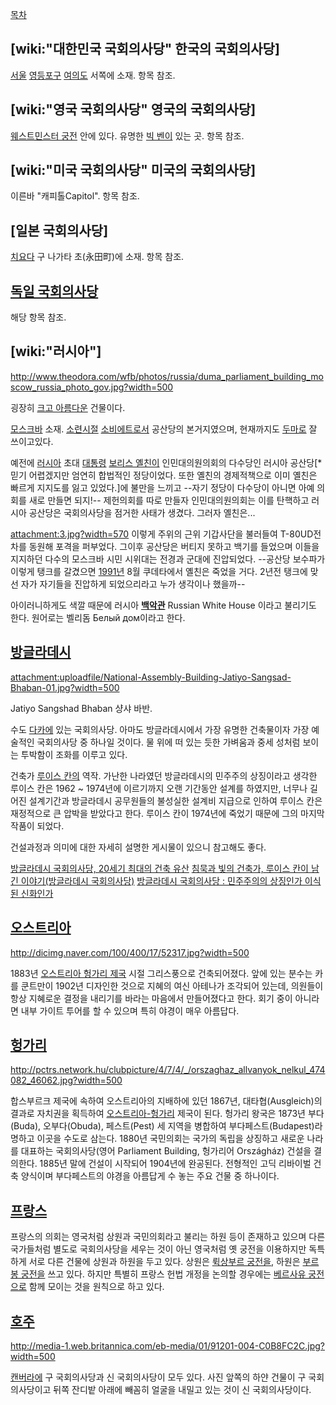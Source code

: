 [[목차]]


== [wiki:"대한민국 국회의사당" 한국의 국회의사당] ==
[[서울]] [[영등포구]] [[여의도]] 서쪽에 소재. 항목 참조. 
== [wiki:"영국 국회의사당" 영국의 국회의사당] ==
[[웨스트민스터 궁전]] 안에 있다. 유명한 [[빅 벤]]이 있는 곳. 항목 참조.
== [wiki:"미국 국회의사당" 미국의 국회의사당] ==
이른바 "캐피톨Capitol". 항목 참조. 
== [일본 국회의사당] ==
[[치요다]] 구 나가타 초(永田町)에 소재. 항목 참조.
== [[독일 국회의사당]] ==
해당 항목 참조.
== [wiki:"러시아"] ==
http://www.theodora.com/wfb/photos/russia/duma_parliament_building_moscow_russia_photo_gov.jpg?width=500

굉장히 [[크고 아름다운]] 건물이다. 

[[모스크바]] 소재. [[소련]]시절 [[소비에트]]로서 공산당의 본거지였으며, 현재까지도 [[두마]]로 잘 쓰이고있다. 

예전에 [[러시아]] 초대 [[대통령]] [[보리스 옐친]]이 인민대의원의회의 다수당인 러시아 공산당[* 믿기 어렵겠지만 엄연히 합법적인 정당이었다. 또한 옐친의 경제적책으로 이미 옐친은 빠르게 지지도를 잃고 있었다.]에 불만을 느끼고 --자기 정당이 다수당이 아니면 아예 의회를 새로 만들면 되지!-- 제헌의회를 따로 만들자 인민대의원의회는 이를 탄핵하고 러시아 공산당은 국회의사당을 점거한 사태가 생겼다. 그러자 옐친은...

attachment:3.jpg?width=570
이렇게 주위의 근위 기갑사단을 불러들여 T-80UD전차를 동원해 포격을 퍼부었다. 그이후 공산당은 버티지 못하고 백기를 들었으며 이들을 지지하던 다수의 모스크바 시민 시위대는 전경과 군대에 진압되었다.
--공산당 보수파가 이렇게 탱크를 갈겼으면 [[1991년]] 8월 쿠데타에서 옐친은 죽었을 거다. 2년전 탱크에 맞선 자가 자기들을 진압하게 되었으리라고 누가 생각이나 했을까--

아이러니하게도 색깔 때문에 러시아 '''[[백악관]]''' Russian White House 이라고 불리기도 한다. 원어로는 벨리돔 Белый дом이라고 한다. 
== [[방글라데시]] ==
attachment:uploadfile/National-Assembly-Building-Jatiyo-Sangsad-Bhaban-01.jpg?width=500

Jatiyo Sangshad Bhaban 샹샤 바반.

수도 [[다카]]에 있는 국회의사당. 아마도 방글라데시에서 가장 유명한 건축물이자 가장 예술적인 국회의사당 중 하나일 것이다. 물 위에 떠 있는 듯한 가벼움과 중세 성처럼 보이는 투박함이 조화를 이루고 있다. 

건축가 [[루이스 칸]]의 역작. 가난한 나라였던 방글라데시의 민주주의 상징이라고 생각한 루이스 칸은 1962 ~ 1974년에 이르기까지 오랜 기간동안 설계를 하였지만, 너무나 길어진 설계기간과 방글라데시 공무원들의 불성실한 설계비 지급으로 인하여 루이스 칸은 재정적으로 큰 압박을 받았다고 한다. 루이스 칸이 1974년에 죽었기 때문에 그의 마지막 작품이 되었다.

건설과정과 의미에 대한 자세히 설명한 게시물이 있으니 참고해도 좋다.

[http://bdkorea.tistory.com/175 방글라데시 국회의사당, 20세기 최대의 건축 유산]
[http://bdkorea.tistory.com/299 침묵과 빛의 건축가, 루이스 칸이 남긴 이야기(방글라데시 국회의사당)]
[http://bdkorea.tistory.com/300 방글라데시 국회의사당 : 민주주의의 상징인가 이식된 신화인가]
== [[오스트리아]] ==
http://dicimg.naver.com/100/400/17/52317.jpg?width=500

1883년 [[오스트리아 헝가리 제국]] 시절 그리스풍으로 건축되어졌다. 앞에 있는 분수는 카를 쿤트만이 1902년 디자인한 것으로 지혜의 여신 아테나가 조각되어 있는데, 의원들이 항상 지혜로운 결정을 내리기를 바라는 마음에서 만들어졌다고 한다. 회기 중이 아니라면 내부 가이트 투어를 할 수 있으며 특히 야경이 매우 아름답다.  
== [[헝가리]] ==
http://pctrs.network.hu/clubpicture/4/7/4/_/orszaghaz_allvanyok_nelkul_474082_46062.jpg?width=500

합스부르크 제국에 속하여 오스트리아의 지배하에 있던 1867년,  대타협(Ausgleich)의 결과로 자치권을 획득하여 [[오스트리아-헝가리]] 제국이 된다. 헝가리 왕국은 1873년 부다(Buda), 오부다(Obuda), 페스트(Pest) 세 지역을 병합하여 부다페스트(Budapest)라 명하고 이곳을 수도로 삼는다. 1880년 국민의회는 국가의 독립을 상징하고 새로운 나라를 대표하는 국회의사당(영어 Parliament Building, 헝가리어 Országház) 건설을 결의한다. 1885년 말에 건설이 시작되어 1904년에 완공된다. 전형적인 고딕 리바이벌 건축 양식이며 부다페스트의 야경을 아름답게 수 놓는 주요 건물 중 하나이다. 
== [[프랑스]] ==
프랑스의 의회는 영국처럼 상원과 국민의회라고 불리는 하원 등이 존재하고 있으며 다른국가들처럼 별도로 국회의사당을 세우는 것이 아닌 영국처럼 옛 궁전을 이용하지만 독특하게 서로 다른 건물에 상원과 하원을 두고 있다. 상원은 [[뤽상부르 궁전]]을, 하원은 [[부르봉 궁전]]을 쓰고 있다. 하지만 특별히 프랑스 헌법 개정을 논의할 경우에는 [[베르사유 궁전]]으로 함께 모이는 것을 원칙으로 하고 있다. 
== [[호주]] ==
http://media-1.web.britannica.com/eb-media/01/91201-004-C0B8FC2C.jpg?width=500

[[캔버라]]에 구 국회의사당과 신 국회의사당이 모두 있다. 사진 앞쪽의 하얀 건물이 구 국회의사당이고 뒤쪽 잔디밭 아래에 빼꼼히 얼굴을 내밀고 있는 것이 신 국회의사당이다.
